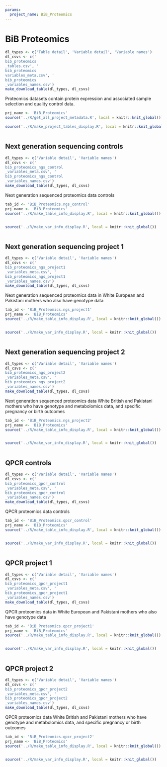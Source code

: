```yaml
---
params:
  project_name: BiB_Proteomics
---
```






# BiB Proteomics {#bib_proteomics}


```r
dl_types <- c('Table detail', 'Variable detail', 'Variable names')
dl_csvs <- c('
bib_proteomics
_tables.csv', '
bib_proteomics
variables_meta.csv', '
bib_proteomics
_variables_names.csv')
make_download_table(dl_types, dl_csvs)
```



Proteomics datasets contain protein expression and associated sample selection and quality control data.



```r
prj_name <- 'BiB_Proteomics'
source('../R/get_all_project_metadata.R', local = knitr::knit_global())
```



```r
source('../R/make_project_tables_display.R', local = knitr::knit_global())
```



```r

```





## Next generation sequencing controls {#bib_proteomics_ngs_control}


```r
dl_types <- c('Variable detail', 'Variable names')
dl_csvs <- c('
bib_proteomics_ngs_control
_variables_meta.csv', '
bib_proteomics_ngs_control
_variables_names.csv')
make_download_table(dl_types, dl_csvs)
```



Next generation sequenced proteomics data controls



```r
tab_id <- 'BiB_Proteomics.ngs_control'
prj_name <- 'BiB_Proteomics'
source('../R/make_table_info_display.R', local = knitr::knit_global())
```



```r

```



```r
source('../R/make_var_info_display.R', local = knitr::knit_global())
```



```r

```





## Next generation sequencing project 1 {#bib_proteomics_ngs_project1}


```r
dl_types <- c('Variable detail', 'Variable names')
dl_csvs <- c('
bib_proteomics_ngs_project1
_variables_meta.csv', '
bib_proteomics_ngs_project1
_variables_names.csv')
make_download_table(dl_types, dl_csvs)
```



Next generation sequenced proteomics data in White European and Pakistani mothers who also have genotype data



```r
tab_id <- 'BiB_Proteomics.ngs_project1'
prj_name <- 'BiB_Proteomics'
source('../R/make_table_info_display.R', local = knitr::knit_global())
```



```r

```



```r
source('../R/make_var_info_display.R', local = knitr::knit_global())
```



```r

```





## Next generation sequencing project 2 {#bib_proteomics_ngs_project2}


```r
dl_types <- c('Variable detail', 'Variable names')
dl_csvs <- c('
bib_proteomics_ngs_project2
_variables_meta.csv', '
bib_proteomics_ngs_project2
_variables_names.csv')
make_download_table(dl_types, dl_csvs)
```



Next generation sequenced proteomics data White British and Pakistani mothers who have genotype and metabolomics data, and specific pregnancy or birth outcomes



```r
tab_id <- 'BiB_Proteomics.ngs_project2'
prj_name <- 'BiB_Proteomics'
source('../R/make_table_info_display.R', local = knitr::knit_global())
```



```r

```



```r
source('../R/make_var_info_display.R', local = knitr::knit_global())
```



```r

```





## QPCR controls {#bib_proteomics_qpcr_control}


```r
dl_types <- c('Variable detail', 'Variable names')
dl_csvs <- c('
bib_proteomics_qpcr_control
_variables_meta.csv', '
bib_proteomics_qpcr_control
_variables_names.csv')
make_download_table(dl_types, dl_csvs)
```



QPCR proteomics data controls



```r
tab_id <- 'BiB_Proteomics.qpcr_control'
prj_name <- 'BiB_Proteomics'
source('../R/make_table_info_display.R', local = knitr::knit_global())
```



```r

```



```r
source('../R/make_var_info_display.R', local = knitr::knit_global())
```



```r

```





## QPCR project 1 {#bib_proteomics_qpcr_project1}


```r
dl_types <- c('Variable detail', 'Variable names')
dl_csvs <- c('
bib_proteomics_qpcr_project1
_variables_meta.csv', '
bib_proteomics_qpcr_project1
_variables_names.csv')
make_download_table(dl_types, dl_csvs)
```



QPCR proteomics data in White European and Pakistani mothers who also have genotype data



```r
tab_id <- 'BiB_Proteomics.qpcr_project1'
prj_name <- 'BiB_Proteomics'
source('../R/make_table_info_display.R', local = knitr::knit_global())
```



```r

```



```r
source('../R/make_var_info_display.R', local = knitr::knit_global())
```



```r

```





## QPCR project 2 {#bib_proteomics_qpcr_project2}


```r
dl_types <- c('Variable detail', 'Variable names')
dl_csvs <- c('
bib_proteomics_qpcr_project2
_variables_meta.csv', '
bib_proteomics_qpcr_project2
_variables_names.csv')
make_download_table(dl_types, dl_csvs)
```



QPCR proteomics data White British and Pakistani mothers who have genotype and metabolomics data, and specific pregnancy or birth outcomes



```r
tab_id <- 'BiB_Proteomics.qpcr_project2'
prj_name <- 'BiB_Proteomics'
source('../R/make_table_info_display.R', local = knitr::knit_global())
```



```r

```



```r
source('../R/make_var_info_display.R', local = knitr::knit_global())
```



```r

```




